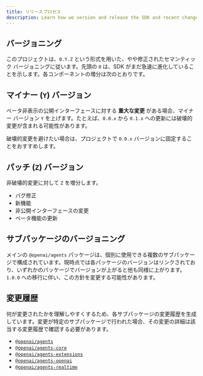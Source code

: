 ```yaml
---
title: リリースプロセス
description: Learn how we version and release the SDK and recent changes.
---
```


## バージョニング

このプロジェクトは、`0.Y.Z` という形式を用いた、やや修正されたセマンティック バージョニングに従います。先頭の `0` は、SDK がまだ急速に進化していることを示します。各コンポーネントの増分は次のとおりです。

## マイナー (`Y`) バージョン

ベータ非表示の公開インターフェースに対する **重大な変更** がある場合、マイナー バージョン `Y` を上げます。たとえば、`0.0.x` から `0.1.x` への更新には破壊的変更が含まれる可能性があります。

破壊的変更を避けたい場合は、プロジェクトで `0.0.x` バージョンに固定することをおすすめします。

## パッチ (`Z`) バージョン

非破壊的変更に対して `Z` を増分します。

- バグ修正
- 新機能
- 非公開インターフェースの変更
- ベータ機能の更新

## サブパッケージのバージョニング

メインの `@openai/agents` パッケージは、個別に使用できる複数のサブパッケージで構成されています。現時点では各パッケージのバージョンはリンクされており、いずれかのパッケージでバージョンが上がると他も同様に上がります。`1.0.0` への移行に伴い、この方針を変更する可能性があります。

## 変更履歴

何が変更されたかを理解しやすくするため、各サブパッケージの変更履歴を生成しています。変更が特定のサブパッケージで行われた場合、その変更の詳細は該当する変更履歴で確認する必要があります。

- [`@openai/agents`](https://github.com/openai/openai-agents-js/blob/main/packages/agents/CHANGELOG.md)
- [`@openai/agents-core`](https://github.com/openai/openai-agents-js/blob/main/packages/agents-core/CHANGELOG.md)
- [`@openai/agents-extensions`](https://github.com/openai/openai-agents-js/blob/main/packages/agents-extensions/CHANGELOG.md)
- [`@openai/agents-openai`](https://github.com/openai/openai-agents-js/blob/main/packages/agents-openai/CHANGELOG.md)
- [`@openai/agents-realtime`](https://github.com/openai/openai-agents-js/blob/main/packages/agents-realtime/CHANGELOG.md)
